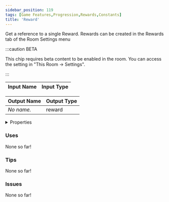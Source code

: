 ```yaml
---
sidebar_position: 119
tags: [Game Features,Progression,Rewards,Constants]
title: 'Reward'
---
```


Get a reference to a single Reward. Rewards can be created in the Rewards tab of the Room Settings menu

:::caution BETA

This chip requires beta content to be enabled in the room. You can access the setting in "This Room -> Settings".

:::

<IChip uuid="7f246785-9c56-4896-a1f4-f011988dcd32"/>

| Input Name | Input Type |
|-----------|-----------|

| Output Name | Output Type |
|-----------|-----------|
| *No name.* | reward |


<details>
  <summary>Properties</summary>
  <div>
    <div>
    <table>
      <thead>
        <tr>
          <th>Is beta required?</th>
          <th>Yes</th>
        </tr>
        <tr>
          <th>Is this chip a trolling risk?</th>
          <th>No</th>
        </tr>
        <tr>
          <th>Is this chip a role assignment risk?</th>
          <th>No</th>
        </tr>
        <tr>
          <th>Chip UUID</th>
          <th>7f246785-9c56-4896-a1f4-f011988dcd32</th>
        </tr>
        <tr>
          <th>Room availability</th>
          <th>Available everywhere</th>
        </tr>
      </thead>
    </table>
    </div>
  </div>
</details>

### Uses

None so far!

### Tips

None so far!

### Issues

None so far!